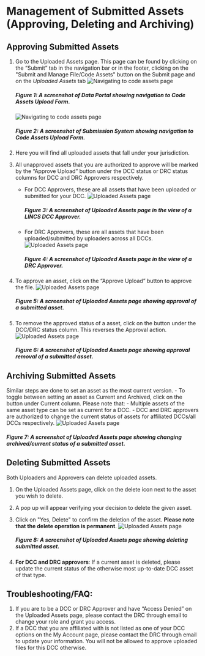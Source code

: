 # Management of Submitted Assets (Approving,  Deleting and Archiving)

## Approving Submitted Assets
1. Go to the Uploaded Assets page. This page can be found by  clicking on the “Submit” tab in the navigation bar or in the footer, clicking on the "Submit and Manage File/Code Assets" button on the Submit page and on the *Uploaded Assets* tab 
    ![Navigating to code assets page](../../../../public/img/submission_system/file_upload_1.png)
    ##### Figure 1: A screenshot of Data Portal showing navigation to Code Assets Upload Form. 
    ![Navigating to code assets page](../../../../public/img/submission_system/asset_approval_1.png)
    ##### Figure 2: A screenshot of Submission System showing navigation to Code Assets Upload Form. 

2. Here you will find all uploaded assets that fall under your jurisdiction. 

3. All unapproved assets that you are authorized to approve will be marked by the “Approve Upload” button under the DCC status or DRC status columns for DCC and DRC Approvers respectively. 

    - For DCC Approvers, these are all assets that have been uploaded or submitted for your DCC. 
        ![Uploaded Assets page](../../../../public/img/submission_system/asset_approval_2.png)
        ##### Figure 3: A screenshot of Uploaded Assets page in the view of a LINCS DCC Approver. 

    - For DRC Approvers, these are all assets that have been uploaded/submitted by uploaders across all DCCs. 
        ![Uploaded Assets page](../../../../public/img/submission_system/asset_approval_3.png)
        ##### Figure 4: A screenshot of Uploaded Assets page in the view of a DRC Approver. 

4. To approve an asset, click on the “Approve Upload” button to approve the file. 
    ![Uploaded Assets page](../../../../public/img/submission_system/asset_approval_4.png)
    ##### Figure 5: A screenshot of Uploaded Assets page showing approval of a submitted asset. 

5. To remove the approved status of a asset, click on the button under the DCC/DRC status column. This reverses the Approval action. 
    ![Uploaded Assets page](../../../../public/img/submission_system/asset_approval_5.png)
    ##### Figure 6: A screenshot of Uploaded Assets page showing approval removal of a submitted asset. 


## Archiving Submitted Assets
Similar steps are done to set an asset as the most current version. 
    - To toggle between setting an asset as Current and Archived, click on the button under Current column. Please note that:
        - Multiple assets of the same asset type can be set as current for a DCC. 
        - DCC and DRC approvers are authorized to change the current status of assets for affiliated DCCs/all DCCs respectively.
        ![Uploaded Assets page](../../../../public/img/submission_system/asset_approval_6.png)
   ##### Figure 7: A screenshot of Uploaded Assets page showing changing archived/current status of a submitted asset. 

## Deleting Submitted Assets
Both Uploaders and Approvers can delete uploaded assets.
1. On the Uploaded Assets page, click on the delete icon next to the asset you wish to delete.
2. A pop up will appear verifying your decision to delete the given asset. 
3. Click on "Yes, Delete" to confirm the deletion of the asset. **Please note that the delete operation is permanent**.
    ![Uploaded Assets page](../../../../public/img/submission_system/asset_approval_7.png)
    ##### Figure 8: A screenshot of Uploaded Assets page showing deleting submitted asset. 

4. **For DCC and DRC approvers**: If a current asset is deleted, please update the current status of the otherwise most up-to-date DCC asset of that type.

## Troubleshooting/FAQ: 
1. If you are to be a DCC or DRC Approver and have “Access Denied” on the Uploaded Assets page, please contact the DRC through email to change your role and grant you access.
2. If a DCC that you are affiliated with is not listed as one of your DCC options on the My Account page, please contact the DRC through email to update your information. You will not be allowed to approve uploaded files for this DCC otherwise.
